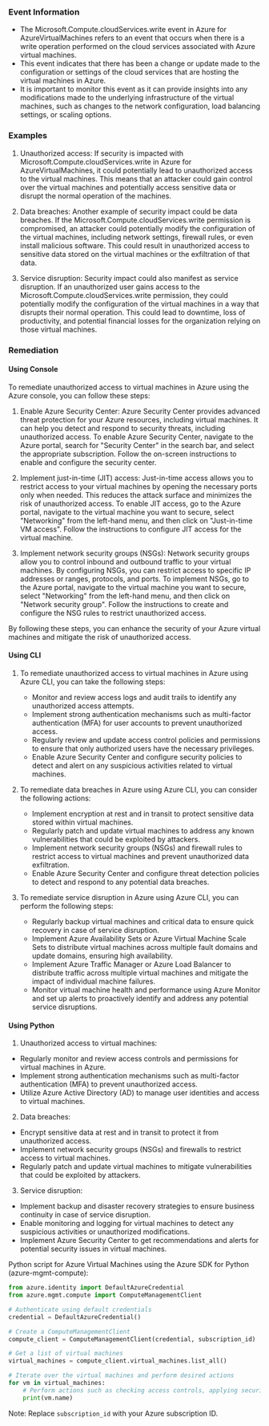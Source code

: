 
### Event Information

- The Microsoft.Compute.cloudServices.write event in Azure for AzureVirtualMachines refers to an event that occurs when there is a write operation performed on the cloud services associated with Azure virtual machines.
- This event indicates that there has been a change or update made to the configuration or settings of the cloud services that are hosting the virtual machines in Azure.
- It is important to monitor this event as it can provide insights into any modifications made to the underlying infrastructure of the virtual machines, such as changes to the network configuration, load balancing settings, or scaling options.


### Examples

1. Unauthorized access: If security is impacted with Microsoft.Compute.cloudServices.write in Azure for AzureVirtualMachines, it could potentially lead to unauthorized access to the virtual machines. This means that an attacker could gain control over the virtual machines and potentially access sensitive data or disrupt the normal operation of the machines.

2. Data breaches: Another example of security impact could be data breaches. If the Microsoft.Compute.cloudServices.write permission is compromised, an attacker could potentially modify the configuration of the virtual machines, including network settings, firewall rules, or even install malicious software. This could result in unauthorized access to sensitive data stored on the virtual machines or the exfiltration of that data.

3. Service disruption: Security impact could also manifest as service disruption. If an unauthorized user gains access to the Microsoft.Compute.cloudServices.write permission, they could potentially modify the configuration of the virtual machines in a way that disrupts their normal operation. This could lead to downtime, loss of productivity, and potential financial losses for the organization relying on those virtual machines.

### Remediation

#### Using Console

To remediate unauthorized access to virtual machines in Azure using the Azure console, you can follow these steps:

1. Enable Azure Security Center: Azure Security Center provides advanced threat protection for your Azure resources, including virtual machines. It can help you detect and respond to security threats, including unauthorized access. To enable Azure Security Center, navigate to the Azure portal, search for "Security Center" in the search bar, and select the appropriate subscription. Follow the on-screen instructions to enable and configure the security center.

2. Implement just-in-time (JIT) access: Just-in-time access allows you to restrict access to your virtual machines by opening the necessary ports only when needed. This reduces the attack surface and minimizes the risk of unauthorized access. To enable JIT access, go to the Azure portal, navigate to the virtual machine you want to secure, select "Networking" from the left-hand menu, and then click on "Just-in-time VM access". Follow the instructions to configure JIT access for the virtual machine.

3. Implement network security groups (NSGs): Network security groups allow you to control inbound and outbound traffic to your virtual machines. By configuring NSGs, you can restrict access to specific IP addresses or ranges, protocols, and ports. To implement NSGs, go to the Azure portal, navigate to the virtual machine you want to secure, select "Networking" from the left-hand menu, and then click on "Network security group". Follow the instructions to create and configure the NSG rules to restrict unauthorized access.

By following these steps, you can enhance the security of your Azure virtual machines and mitigate the risk of unauthorized access.

#### Using CLI

1. To remediate unauthorized access to virtual machines in Azure using Azure CLI, you can take the following steps:
   - Monitor and review access logs and audit trails to identify any unauthorized access attempts.
   - Implement strong authentication mechanisms such as multi-factor authentication (MFA) for user accounts to prevent unauthorized access.
   - Regularly review and update access control policies and permissions to ensure that only authorized users have the necessary privileges.
   - Enable Azure Security Center and configure security policies to detect and alert on any suspicious activities related to virtual machines.

2. To remediate data breaches in Azure using Azure CLI, you can consider the following actions:
   - Implement encryption at rest and in transit to protect sensitive data stored within virtual machines.
   - Regularly patch and update virtual machines to address any known vulnerabilities that could be exploited by attackers.
   - Implement network security groups (NSGs) and firewall rules to restrict access to virtual machines and prevent unauthorized data exfiltration.
   - Enable Azure Security Center and configure threat detection policies to detect and respond to any potential data breaches.

3. To remediate service disruption in Azure using Azure CLI, you can perform the following steps:
   - Regularly backup virtual machines and critical data to ensure quick recovery in case of service disruption.
   - Implement Azure Availability Sets or Azure Virtual Machine Scale Sets to distribute virtual machines across multiple fault domains and update domains, ensuring high availability.
   - Implement Azure Traffic Manager or Azure Load Balancer to distribute traffic across multiple virtual machines and mitigate the impact of individual machine failures.
   - Monitor virtual machine health and performance using Azure Monitor and set up alerts to proactively identify and address any potential service disruptions.

#### Using Python

1. Unauthorized access to virtual machines:
- Regularly monitor and review access controls and permissions for virtual machines in Azure.
- Implement strong authentication mechanisms such as multi-factor authentication (MFA) to prevent unauthorized access.
- Utilize Azure Active Directory (AD) to manage user identities and access to virtual machines.

2. Data breaches:
- Encrypt sensitive data at rest and in transit to protect it from unauthorized access.
- Implement network security groups (NSGs) and firewalls to restrict access to virtual machines.
- Regularly patch and update virtual machines to mitigate vulnerabilities that could be exploited by attackers.

3. Service disruption:
- Implement backup and disaster recovery strategies to ensure business continuity in case of service disruption.
- Enable monitoring and logging for virtual machines to detect any suspicious activities or unauthorized modifications.
- Implement Azure Security Center to get recommendations and alerts for potential security issues in virtual machines.

Python script for Azure Virtual Machines using the Azure SDK for Python (azure-mgmt-compute):
```python
from azure.identity import DefaultAzureCredential
from azure.mgmt.compute import ComputeManagementClient

# Authenticate using default credentials
credential = DefaultAzureCredential()

# Create a ComputeManagementClient
compute_client = ComputeManagementClient(credential, subscription_id)

# Get a list of virtual machines
virtual_machines = compute_client.virtual_machines.list_all()

# Iterate over the virtual machines and perform desired actions
for vm in virtual_machines:
    # Perform actions such as checking access controls, applying security updates, etc.
    print(vm.name)
```
Note: Replace `subscription_id` with your Azure subscription ID.


